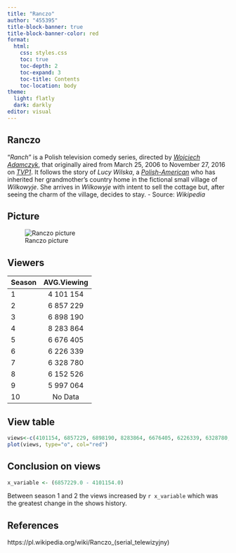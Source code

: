 ```yaml
---
title: "Ranczo"
author: "455395"
title-block-banner: true
title-block-banner-color: red
format:
  html:
    css: styles.css
    toc: true
    toc-depth: 2
    toc-expand: 3
    toc-title: Contents
    toc-location: body
theme:
  light: flatly
  dark: darkly
editor: visual
---
```


::: panel-tabset
## Ranczo

"*Ranch*" is a Polish television comedy series, directed by [*Wojciech Adamczyk*](https://en.wikipedia.org/w/index.php?title=Wojciech_Adamczyk&action=edit&redlink=1 "Wojciech Adamczyk (page does not exist)"), that originally aired from March 25, 2006 to November 27, 2016 on [*TVP1*](https://en.wikipedia.org/wiki/TVP1 "TVP1"). It follows the story of *Lucy Wilska*, a [*Polish-American*](https://en.wikipedia.org/wiki/Polish-American "Polish-American") who has inherited her grandmother's country home in the fictional small village of *Wilkowyje*. She arrives in *Wilkowyje* with intent to sell the cottage but, after seeing the charm of the village, decides to stay. - Source: *Wikipedia*

## Picture

![Ranczo picture](https://th.bing.com/th/id/OIP.5MY6QOCiXVVQ2Y1-hkusYwHaEK?w=332&h=186&c=7&r=0&o=5&pid=1.7)

## Viewers

| Season | AVG.Viewing |
|:-------|:-----------:|
| 1      |  4 101 154  |
| 2      |  6 857 229  |
| 3      |  6 898 190  |
| 4      |  8 283 864  |
| 5      |  6 676 405  |
| 6      |  6 226 339  |
| 7      |  6 328 780  |
| 8      |  6 152 526  |
| 9      |  5 997 064  |
| 10     |   No Data   |

## View table

```r
views<-c(4101154, 6857229, 6898190, 8283864, 6676405, 6226339, 6328780, 6152526, 5997064)
plot(views, type="o", col="red")
```

## Conclusion on views

```r
x_variable <- (6857229.0 - 4101154.0)
```

Between season 1 and 2 the views increased by `r x_variable` which was the greatest change in the shows history.
:::

## References

::: {#refs}
https://pl.wikipedia.org/wiki/Ranczo\_(serial_telewizyjny)
:::
